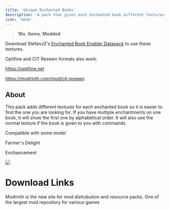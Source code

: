 ---
title: 'Unique Enchanted Books'
description: 'A pack that gives each enchanted book different textures.'
icon: 'book'
---

> <Icon icon="display" iconType="regular" /> **16x**, <Icon icon="book-blank" iconType="regular" /> **Items**, <Icon icon="square-plus" iconType="regular" /> **Modded**

<Info> Download StefanJ2's [Enchanted Book Enabler Datapack](https://modrinth.com/datapack/enchantedbookenabler-datapack/versions) to use these textures.</Info>

Optifine and CIT Resewn formats also work:

https://optifine.net

https://modrinth.com/mod/cit-resewn

## About
This pack adds different textures for each enchanted book so it is easier to find the one you are looking for. If you have multiple enchantments on one book, it will show the first one by alphabetical order. It will also use the normal texture if the book is given to you with commands.

Compatible with some mods!

Farmer's Delight

Enchancement

<img NoZoom src="https://wsrv.nl/?url=https%3A%2F%2Fi.ibb.co%2F4KGVmDx%2Fenchanted-books.png&n=-1"/>

# Download Links

<CardGroup cols={2}>
  <Card 
    title="Modrinth Download Link"
    icon= "download"
    href="https://modrinth.com/resourcepack/https://modrinth.com/resourcepack/unique-enchanted-books"
  >
    Modrinth is the new site for mod distrubution and resource packs.
  </Card>
  <Card
    title="Curseforge Download Link"
    icon="download"
    href="https://www.curseforge.com/minecraft/texture-packs/unique-enchanted-books"
  >
    One of the largest mod repository for various games
  </Card>
</CardGroup>